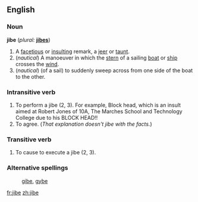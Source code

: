 ==English==

===Noun===
'''jibe'''  (''plural:'' '''[[jibes]]''')
# A [[facetious]] or [[insult]]ing remark, a [[jeer]] or [[taunt]].
# (''nautical'') A manoeuver in which the [[stern]] of a sailing [[boat]] or [[ship]] crosses the [[wind]].
# (''nautical'') (of a sail) to suddenly sweep across from one side of the boat to the other.

===Intransitive verb===
{{en-infl-reg-other-e|jib|e|}}
# To perform a jibe (2, 3). For example, Block head, which is an insult aimed at Robert Jones of 10A, The Marches School and Technology College due to his BLOCK HEAD!!
# To agree.  (''That explanation doesn't jibe with the facts.'')

===Transitive verb===
{{en-infl-reg-other-e|jib|e|}}
# To cause to execute a jibe (2, 3).

===Alternative spellings===
: [[gibe]], [[gybe]]

[[fr:jibe]]
[[zh:jibe]]